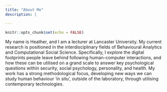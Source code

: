 ```yaml
---
title: "About Me"
description: |

---
```


```r
knitr::opts_chunk$set(echo = FALSE)
```

My name is Heather, and I am a lecturer at Lancaster University. My current research is positioned in the interdisciplinary fields of Behavioural Analytics and Computational Social Science. Specifically, I explore the digital footprints people leave behind following human-computer interactions, and how these can be utilised on a grand scale to answer key psychological questions within security, social psychology, personality, and health. My work has a strong methodological focus, developing new ways we can study human behaviour ‘in situ’, outside of the laboratory, through utilising contemporary technologies. 